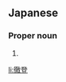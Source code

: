 ==Japanese==
{{ja-kanjitab|てつ|と|yomi=o}}

===Proper noun===
{{ja-pos|proper|てつと}}

# {{given name|male|lang=ja|sort=てつと}}

[[li:徹登]]